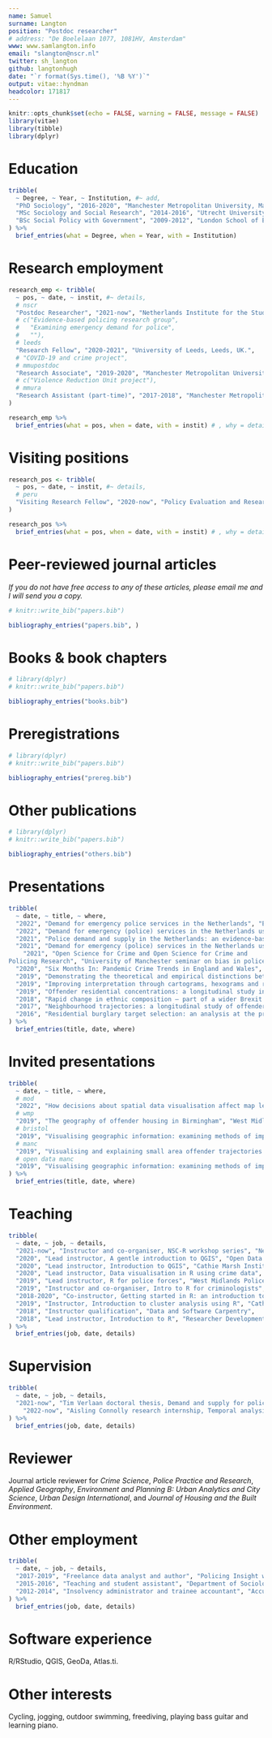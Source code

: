 ```yaml
---
name: Samuel
surname: Langton
position: "Postdoc researcher"
# address: "De Boelelaan 1077, 1081HV, Amsterdam"
www: www.samlangton.info
email: "slangton@nscr.nl"
twitter: sh_langton
github: langtonhugh
date: "`r format(Sys.time(), '%B %Y')`"
output: vitae::hyndman
headcolor: 171817
---
```


```r
knitr::opts_chunk$set(echo = FALSE, warning = FALSE, message = FALSE)
library(vitae)
library(tibble)
library(dplyr)
```

# Education

```r
tribble(
  ~ Degree, ~ Year, ~ Institution, #~ add,
  "PhD Sociology", "2016-2020", "Manchester Metropolitan University, Manchester, UK.",
  "MSc Sociology and Social Research", "2014-2016", "Utrecht University, Utrecht, Netherlands.",
  "BSc Social Policy with Government", "2009-2012", "London School of Economics, London, UK.",
) %>% 
  brief_entries(what = Degree, when = Year, with = Institution)
```

# Research employment

```r
research_emp <- tribble(
  ~ pos, ~ date, ~ instit, #~ details,
  # nscr
  "Postdoc Researcher", "2021-now", "Netherlands Institute for the Study of Crime and Law Enforcement, Amsterdam, Netherlands.",
  # c("Evidence-based policing research group",
  #   "Examining emergency demand for police",
  #   ""),
  # leeds
  "Research Fellow", "2020-2021", "University of Leeds, Leeds, UK.",
  # "COVID-19 and crime project",
  # mmupostdoc
  "Research Associate", "2019-2020", "Manchester Metropolitan University, Manchester, UK.",
  # c("Violence Reduction Unit project"),
  # mmura
  "Research Assistant (part-time)", "2017-2018", "Manchester Metropolitan University, Manchester, UK."
)

research_emp %>%
  brief_entries(what = pos, when = date, with = instit) # , why = details

```

# Visiting positions

```r
research_pos <- tribble(
  ~ pos, ~ date, ~ instit, #~ details,
  # peru
  "Visiting Research Fellow", "2020-now", "Policy Evaluation and Research Unit, Manchester Metropolitan University, Manchester, UK.",
)

research_pos %>%
  brief_entries(what = pos, when = date, with = instit) # , why = details
```

# Peer-reviewed journal articles

_If you do not have free access to any of these articles, please email me and I will send you a copy._ \linebreak

```r
# knitr::write_bib("papers.bib")

bibliography_entries("papers.bib", )
```

# Books & book chapters

```r
# library(dplyr)
# knitr::write_bib("papers.bib")

bibliography_entries("books.bib")
```

# Preregistrations

```r
# library(dplyr)
# knitr::write_bib("papers.bib")

bibliography_entries("prereg.bib")
```

# Other publications

```r
# library(dplyr)
# knitr::write_bib("papers.bib")

bibliography_entries("others.bib")
```

# Presentations

```r
tribble(
  ~ date, ~ title, ~ where,
  "2022", "Demand for emergency police services in the Netherlands", "Environmental Criminology and Crime Analysis, Harrogate, UK.",
  "2022", "Demand for emergency (police) services in the Netherlands using open data", "Nederlandse Vereniging voor Criminologie, Leiden, Netherlands.",
  "2021", "Police demand and supply in the Netherlands: an evidence-based approach of police deployment", "Onderzoek bij, voor en door de Politie (online).",
  "2021", "Demand for emergency (police) services in the Netherlands using open data", "European Society of Criminology conference (online).",
    "2021", "Open Science for Crime and Open Science for Crime and
Policing Research", "University of Manchester seminar on bias in police records (online).",
  "2020", "Six Months In: Pandemic Crime Trends in England and Wales", "COVID-19 and crime research seminar, hosted by University of Leeds and University College London (online).",
  "2019", "Demonstrating the theoretical and empirical distinctions between offenders and crimes", "European Society of Criminology conference, Ghent, Belgium.",
  "2019", "Improving interpretation through cartograms, hexograms and regular grids", "GISRUK annual proceedings, Newcastle, UK.",
  "2019", "Offender residential concentrations: a longitudinal study in the United Kingdom", "European Society of Criminology conference, Sarajevo, Bosnia and Herzegovina.",
  "2018", "Rapid change in ethnic composition – part of a wider Brexit picture?", "GISRUK annual proceedings, Leicester, UK.",
  "2017", "Neighbourhood trajectories: a longitudinal study of offender residence concentrations", "European Society of Criminology conference, Cardiff, UK.",
  "2016", "Residential burglary target selection: an analysis at the property-level using Google Street View", "Postgrad session at Spatial Behaviour and Crime symposium, Royal Netherlands Academy of Sciences, Amsterdam, Netherlands."
) %>% 
  brief_entries(title, date, where)
```

# Invited presentations

```r
tribble(
  ~ date, ~ title, ~ where,
  # mod
  "2022", "How decisions about spatial data visualisation affect map legibility", "Ministry of Defence, UK (online).",  
  # wmp
  "2019", "The geography of offender housing in Birmingham", "West Midlands Police HQ, Birmingham, UK.",  
  # bristol
  "2019", "Visualising geographic information: examining methods of improving the thematic map", "Quantitative Spatial Science Group, School of Geographical Sciences, University of Bristol, UK.",  
  # manc
  "2019", "Visualising and explaining small area offender trajectories in Birmingham, England", "Centre for Criminology and Criminal Justice, University of Manchester, Manchester, UK.",  
  # open data manc
  "2019", "Visualising geographic information: examining methods of improving the thematic map", "Open Data Manchester, Manchester, UK.",  
) %>% 
  brief_entries(title, date, where)
```

# Teaching

```r
tribble(
  ~ date, ~ job, ~ details,
  "2021-now", "Instructor and co-organiser, NSC-R workshop series", "Netherlands Institute for the Study of Crime and Law Enforcement, Amsterdam, Netherlands.",
  "2020", "Lead instructor, A gentle introduction to QGIS", "Open Data Manchester webinar series (online).",
  "2020", "Lead instructor, Introduction to QGIS", "Cathie Marsh Institute for Social Research, University of Manchester, Manchester, UK.",
  "2020", "Lead instructor, Data visualisation in R using crime data", "UK Data Service and Cathie Marsh Institute for Social Research, University of Manchester, Manchester, UK.",
  "2019", "Lead instructor, R for police forces", "West Midlands Police HQ, Birmingham, UK.",
  "2019", "Instructor and co-organiser, Intro to R for criminologists", "European Society of Criminology conference, Ghent, Belgium.",
  "2018-2020", "Co-instructor, Getting started in R: an introduction to data analysis and visualisation", "Methods@Manchester Summer School, University of Manchester, Manchester, UK.",
  "2019", "Instructor, Introduction to cluster analysis using R", "Cathie Marsh Institute for Social Research, University of Manchester,  Manchester, UK.",
  "2018", "Instructor qualification", "Data and Software Carpentry",
  "2018", "Lead instructor, Introduction to R", "Researcher Development Programme for Postgrads and Staff, Manchester Metropolitan University, Manchester, UK."
) %>% 
  brief_entries(job, date, details)
```

# Supervision

```r
tribble(
  ~ date, ~ job, ~ details,
  "2021-now", "Tim Verlaan doctoral thesis, Demand and supply for policing in the Netherlands", "Netherlands Institute for the Study of Crime and Law Enforcement, Amsterdam, Netherlands.",
    "2022-now", "Aisling Connolly research internship, Temporal analysis of risky facilities and police demand", "Netherlands Institute for the Study of Crime and Law Enforcement, Amsterdam, Netherlands."
) %>% 
  brief_entries(job, date, details)
```

# Reviewer

Journal article reviewer for _Crime Science_, _Police Practice and Research_, _Applied Geography_, _Environment and Planning B: Urban Analytics and City Science_, _Urban Design International_, and _Journal of Housing and the Built Environment_.

# Other employment

```r
tribble(
  ~ date, ~ job, ~ details,
  "2017-2019", "Freelance data analyst and author", "Policing Insight website (remote).",
  "2015-2016", "Teaching and student assistant", "Department of Sociology, Utrecht University, Utrecht, Netherlands",
  "2012-2014", "Insolvency administrator and trainee accountant", "Accura Accountants, London, UK."
) %>% 
  brief_entries(job, date, details)
```

# Software experience

R/RStudio, QGIS, GeoDa, Atlas.ti.

# Other interests

Cycling, jogging, outdoor swimming, freediving, playing bass guitar and learning piano.
